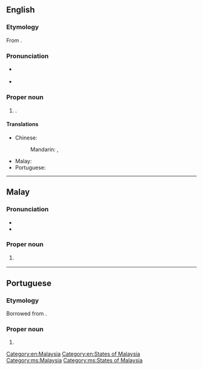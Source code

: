 ==English==
{{wikipedia}}

===Etymology===
From {{bor|en|ms|Sarawak}}.

===Pronunciation===
* {{a|Malaysia}} {{IPA|en|/saraˈwak/}}
* {{a|UK}} {{IPA|en|/ˈsæɹəwæk/|/ˈsɑːɹəwæk/}}

===Proper noun===
{{en-proper noun}}

# {{place|en|state|in eastern|c/Malaysia|capital=Kuching}}.

====Translations====
{{trans-top|state in Malaysia}}
* Chinese:
*: Mandarin: {{t+|cmn|沙撈越}}, {{t+|cmn|沙捞越|tr=Shālāoyuè}}
{{trans-mid}}
* Malay: {{t|ms|Sarawak}}
* Portuguese: {{t|pt|Sarawak|m}}
{{trans-bottom}}

[[Category:en:Malaysia]]
[[Category:en:States of Malaysia]]

----

==Malay==
{{wikipedia|lang=ms}}

===Pronunciation===
* {{IPA|ms|/sarawaʔ/}}
* {{rhymes|ms|awaʔ|waʔ|aʔ}}

===Proper noun===
{{head|ms|proper noun}}

# {{l|en|Sarawak}} {{qualifier|state in Malaysia}}

[[Category:ms:Malaysia]]
[[Category:ms:States of Malaysia]]

----

==Portuguese==

===Etymology===
Borrowed from {{bor|pt|ms|Sarawak}}.

===Proper noun===
{{pt-proper noun|m}}

# {{place|pt|state|c/Malaysia|t1=Sarawak}}